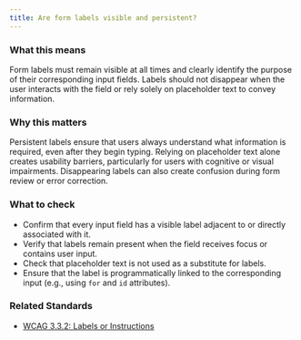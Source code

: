 ```yaml
---
title: Are form labels visible and persistent?
---
```


### What this means
Form labels must remain visible at all times and clearly identify the purpose of their corresponding input fields. Labels should not disappear when the user interacts with the field or rely solely on placeholder text to convey information.

### Why this matters
Persistent labels ensure that users always understand what information is required, even after they begin typing. Relying on placeholder text alone creates usability barriers, particularly for users with cognitive or visual impairments. Disappearing labels can also create confusion during form review or error correction.

### What to check
- Confirm that every input field has a visible label adjacent to or directly associated with it.
- Verify that labels remain present when the field receives focus or contains user input.
- Check that placeholder text is not used as a substitute for labels.
- Ensure that the label is programmatically linked to the corresponding input (e.g., using `for` and `id` attributes).

### Related Standards
- [WCAG 3.3.2: Labels or Instructions](https://www.w3.org/WAI/WCAG21/Understanding/labels-or-instructions.html)
